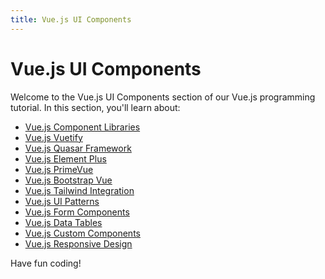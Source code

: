 ```yaml
---
title: Vue.js UI Components
---
```


# Vue.js UI Components

Welcome to the Vue.js UI Components section of our Vue.js programming tutorial. In this section, you'll learn about:

- [Vue.js Component Libraries](./0-vuejs-component-libraries.mdx)
- [Vue.js Vuetify](./1-vuejs-vuetify.mdx)
- [Vue.js Quasar Framework](./2-vuejs-quasar.mdx)
- [Vue.js Element Plus](./3-vuejs-element-plus.mdx)
- [Vue.js PrimeVue](./4-vuejs-primevue.mdx)
- [Vue.js Bootstrap Vue](./5-vuejs-bootstrap-vue.mdx)
- [Vue.js Tailwind Integration](./6-vuejs-tailwind-integration.mdx)
- [Vue.js UI Patterns](./7-vuejs-ui-patterns.mdx)
- [Vue.js Form Components](./8-vuejs-form-components.mdx)
- [Vue.js Data Tables](./9-vuejs-data-tables.mdx)
- [Vue.js Custom Components](./10-vuejs-custom-components.mdx)
- [Vue.js Responsive Design](./11-vuejs-responsive-design.mdx)

Have fun coding!
